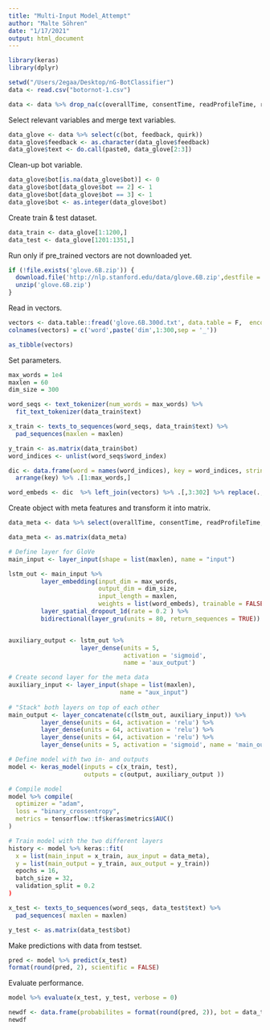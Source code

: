 ```yaml
---
title: "Multi-Input Model_Attempt"
author: "Malte Söhren"
date: "1/17/2021"
output: html_document
---
```


```r
library(keras)
library(dplyr)
```

```r
setwd("/Users/2egaa/Desktop/nG-BotClassifier")
data <- read.csv("botornot-1.csv")
```

```r
data <- data %>% drop_na(c(overallTime, consentTime, readProfileTime, readEssayTime, speeder))
```

Select relevant variables and merge text variables. 

```r
data_glove <- data %>% select(c(bot, feedback, quirk))
data_glove$feedback <- as.character(data_glove$feedback)
data_glove$text <- do.call(paste0, data_glove[2:3])
```

Clean-up bot variable.

```r
data_glove$bot[is.na(data_glove$bot)] <- 0
data_glove$bot[data_glove$bot == 2] <- 1
data_glove$bot[data_glove$bot == 3] <- 1
data_glove$bot <- as.integer(data_glove$bot)
```

Create train & test dataset. 

```r
data_train <- data_glove[1:1200,]
data_test <- data_glove[1201:1351,]
```

Run only if pre_trained vectors are not downloaded yet. 

```r
if (!file.exists('glove.6B.zip')) {
  download.file('http://nlp.stanford.edu/data/glove.6B.zip',destfile = 'glove.6B.zip')
  unzip('glove.6B.zip')
}
```

Read in vectors. 

```r
vectors <- data.table::fread('glove.6B.300d.txt', data.table = F,  encoding = 'UTF-8')
colnames(vectors) = c('word',paste('dim',1:300,sep = '_'))

as_tibble(vectors)
```

Set parameters.

```r
max_words = 1e4
maxlen = 60
dim_size = 300
```

```r
word_seqs <- text_tokenizer(num_words = max_words) %>% 
  fit_text_tokenizer(data_train$text)
```

```r
x_train <- texts_to_sequences(word_seqs, data_train$text) %>%
  pad_sequences(maxlen = maxlen)
```

```r
y_train <- as.matrix(data_train$bot)
word_indices <- unlist(word_seqs$word_index)
```

```r
dic <- data.frame(word = names(word_indices), key = word_indices, stringsAsFactors = FALSE) %>%
  arrange(key) %>% .[1:max_words,]
```

```r
word_embeds <- dic  %>% left_join(vectors) %>% .[,3:302] %>% replace(., is.na(.), 0) %>% as.matrix()
```

Create object with meta features and transform it into matrix. 

```r
data_meta <- data %>% select(overallTime, consentTime, readProfileTime, readEssayTime, speeder)

data_meta <- as.matrix(data_meta)
```

```r
# Define layer for GloVe
main_input <- layer_input(shape = list(maxlen), name = "input")

lstm_out <- main_input %>%
         layer_embedding(input_dim = max_words, 
                         output_dim = dim_size, 
                         input_length = maxlen, 
                         weights = list(word_embeds), trainable = FALSE) %>%
         layer_spatial_dropout_1d(rate = 0.2 ) %>%
         bidirectional(layer_gru(units = 80, return_sequences = TRUE))


auxiliary_output <- lstm_out %>%
                    layer_dense(units = 5, 
                                activation = 'sigmoid', 
                                name = 'aux_output')

# Create second layer for the meta data 
auxiliary_input <- layer_input(shape = list(maxlen), 
                               name = "aux_input")
  
# "Stack" both layers on top of each other
main_output <- layer_concatenate(c(lstm_out, auxiliary_input)) %>%
         layer_dense(units = 64, activation = 'relu') %>%
         layer_dense(units = 64, activation = 'relu') %>%
         layer_dense(units = 64, activation = 'relu') %>%
         layer_dense(units = 5, activation = 'sigmoid', name = 'main_output')

# Define model with two in- and outputs
model <- keras_model(inputs = c(x_train, test), 
                     outputs = c(output, auxiliary_output ))

# Compile model
model %>% compile(
  optimizer = "adam",
  loss = "binary_crossentropy",
  metrics = tensorflow::tf$keras$metrics$AUC()
)

# Train model with the two different layers
history <- model %>% keras::fit(
  x = list(main_input = x_train, aux_input = data_meta),
  y = list(main_output = y_train, aux_output = y_train))
  epochs = 16,
  batch_size = 32,
  validation_split = 0.2
)
```

```r
x_test <- texts_to_sequences(word_seqs, data_test$text) %>%
  pad_sequences( maxlen = maxlen)

y_test <- as.matrix(data_test$bot)
```

Make predictions with data from testset. 

```r
pred <- model %>% predict(x_test)
format(round(pred, 2), scientific = FALSE)
```

Evaluate performance. 

```r
model %>% evaluate(x_test, y_test, verbose = 0)
```

```r
newdf <- data.frame(probabilites = format(round(pred, 2)), bot = data_test$bot)
newdf
```
